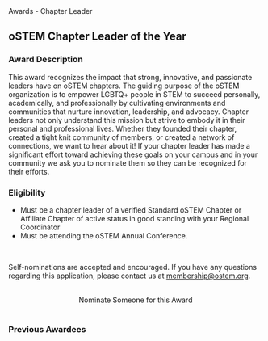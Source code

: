
<SiteLayout title="Awards - Chapter Leader">
  <PageHeader accent="apricot">Awards - Chapter Leader</PageHeader>

  <div>

## oSTEM Chapter Leader of the Year

### Award Description

This award recognizes the impact that strong, innovative, and passionate leaders
have on oSTEM chapters. The guiding purpose of the oSTEM organization is to
empower LGBTQ+ people in STEM to succeed personally, academically, and
professionally by cultivating environments and communities that nurture
innovation, leadership, and advocacy. Chapter leaders not only understand this
mission but strive to embody it in their personal and professional lives.
Whether they founded their chapter, created a tight knit community of members,
or created a network of connections, we want to hear about it! If your chapter
leader has made a significant effort toward achieving these goals on your campus
and in your community we ask you to nominate them so they can be recognized for
their efforts.

### Eligibility

- Must be a chapter leader of a verified Standard oSTEM Chapter or Affiliate
  Chapter of active status in good standing with your Regional Coordinator
- Must be attending the oSTEM Annual Conference.

<br />

Self-nominations are accepted and encouraged. If you have any questions
regarding this application, please contact us at membership@ostem.org.

<br />
<div align="center">
  <AwardCardButton url="https://form.jotform.com/231425712400341">
    Nominate Someone for this Award
  </AwardCardButton>
</div>

</div>

<br />

<div>

### Previous Awardees

<div className="grid gap-8 md:grid-cols-2 my-1">
  <AwardeeCard
    awardeeName="Lex Yu - USC quest"
    awardYear={2022}
    profileImg="/images/awards/chapter-leader-award/lex-yu-2022.jpg"
    altDesc="Profile picture of Lex Yu"
    width={300}
    height={200}
  />
  <AwardeeCard
    awardeeName="Kai Janicki - University of Central Florida"
    awardYear={2021}
    profileImg="/images/pattern/rainbox-box-pattern-desaturated.png"
    altDesc="Profile picture of Kai Janicki"
    width={150}
    height={225}
  />
  <AwardeeCard
    awardeeName="Nova Moore - Central Michigan University"
    awardYear={2020}
    profileImg="/images/pattern/rainbox-box-pattern-desaturated.png"
    altDesc="Profile picture of Nova Moore"
    width={150}
    height={225}
  />
  <AwardeeCard
    awardeeName="Billie Harrer - Georgia Tech"
    awardYear={2019}
    profileImg="/images/awards/chapter-leader-award/william-harrer-2019.jpeg"
    altDesc="Profile picture of Billie Harrer"
    width={150}
    height={225}
  />
</div>

</div>
</SiteLayout>
